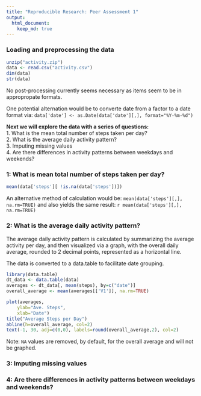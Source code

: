 ```yaml
---
title: "Reproducible Research: Peer Assessment 1"
output: 
  html_document:
    keep_md: true
---
```



### Loading and preprocessing the data

```r
unzip("activity.zip")
data <- read.csv("activity.csv")
dim(data)
str(data)
```

No post-processing currently seems necessary as items seem to be in appropropate formats.

One potential alternation would be to converte date from a factor to a date format via:
```data['date'] <- as.Date(data['date'][,], format="%Y-%m-%d")```

**Next we will explore the data with a series of questions:**  
1. What is the mean total number of steps taken per day?  
2. What is the average daily activity pattern?  
3. Imputing missing values  
4. Are there differences in activity patterns between weekdays and weekends?  

### 1: What is mean total number of steps taken per day?

```r
mean(data['steps'][ !is.na(data['steps'])])
```

An alternative method of calculation would be: ```mean(data['steps'][,], na.rm=TRUE)``` and also yields the same result: ```r mean(data['steps'][,], na.rm=TRUE)```

### 2: What is the average daily activity pattern?

The average daily activity pattern is calculated by summarizing the average activity per day, and then visualized via a graph, with the overall daily average, rounded to 2 decimal points, represented as a horizontal line.

The data is converted to a data.table to facilitate date grouping.

```r
library(data.table)
dt_data <- data.table(data)
averages <- dt_data[, mean(steps), by=c("date")]
overall_average <- mean(averages[['V1']], na.rm=TRUE)

plot(averages, 
    ylab="Ave. Steps",
    xlab="Date")
title("Average Steps per Day")
abline(h=overall_average, col=2)
text(-1, 30, adj=c(0,0), labels=round(overall_average,2), col=2)
```

Note: ```NA``` values are removed, by default, for the overall average and will not be graphed.


### 3: Imputing missing values


### 4: Are there differences in activity patterns between weekdays and weekends?
